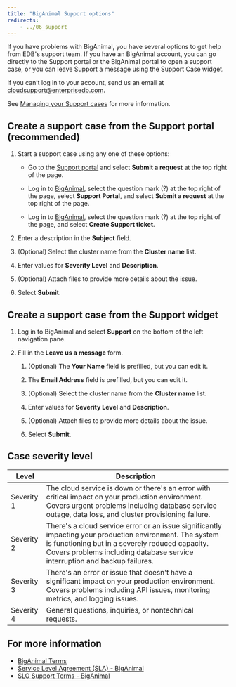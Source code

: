 ```yaml
---
title: "BigAnimal Support options"
redirects:
    - ../06_support
---
```


If you have problems with BigAnimal, you have several options to get help from EDB's support team. If you have an BigAnimal account, you can go directly to the Support portal or the BigAnimal portal to open a support case, or you can leave Support a message using the Support Case widget. 

If you can’t log in to your account, send us an email at [cloudsupport@enterprisedb.com](mailto:cloudsupport@enterprisedb.com).

See [Managing your Support cases](01_case_management) for more information. 

## Create a support case from the Support portal (recommended)

1.  Start a support case using any one of these options:

    -   Go to the [Support portal](https://support.biganimal.com/hc/en-us) and select **Submit a request** at the top right of the page.

    -   Log in to [BigAnimal](https://portal.biganimal.com), select the question mark (?) at the top right of the page, select **Support Portal**, and select **Submit a request** at the top right of the page.

    -   Log in to [BigAnimal](https://portal.biganimal.com), select the question mark (?) at the top right of the page, and select **Create Support ticket**.

2.  Enter a description in the **Subject** field.

3.  (Optional) Select the cluster name from the **Cluster name** list.

4.  Enter values for **Severity Level** and **Description**.

5.  (Optional) Attach files to provide more details about the issue.

6.  Select **Submit**.

## Create a support case from the **Support** widget

1.  Log in to BigAnimal and select **Support** on the bottom of the left navigation pane. 

2.  Fill in the **Leave us a message** form.

    1.  (Optional) The **Your Name** field is prefilled, but you can edit it.

    2.  The **Email Address** field is prefilled, but you can edit it.

    3.  (Optional) Select the cluster name from the **Cluster name** list.

    4.  Enter values for **Severity Level** and **Description**.

    5.  (Optional) Attach files to provide more details about the issue.

    6.  Select **Submit**.

## Case severity level

| Level      | Description                                                                                                                                                                                                                               |
| ---------- | ----------------------------------------------------------------------------------------------------------------------------------------------------------------------------------------------------------------------------------------- |
| Severity 1 | The cloud service is down or there's an error with critical impact on your production environment. Covers urgent problems including database service outage, data loss, and cluster provisioning failure.                                 |
| Severity 2 | There's a cloud service error or an issue significantly impacting your production environment. The system is functioning but in a severely reduced capacity. Covers problems including database service interruption and backup failures. |
| Severity 3 | There's an error or issue that doesn't have a significant impact on your production environment. Covers problems including API issues, monitoring metrics, and logging issues.                                                            |
| Severity 4 | General questions, inquiries, or nontechnical requests.                                                                                                                                                                                   |
## For more information
- [BigAnimal Terms](https://www.enterprisedb.com/biganimal-terms)
- [Service Level Agreement (SLA) - BigAnimal](https://www.enterprisedb.com/service-level-agreement-sla-biganimal)
- [SLO Support Terms - BigAnimal](https://www.enterprisedb.com/slo-support-terms-biganimal)

